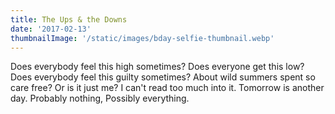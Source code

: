 ```yaml
---
title: The Ups & the Downs
date: '2017-02-13'
thumbnailImage: '/static/images/bday-selfie-thumbnail.webp'
---
```


<Box>
  Does everybody feel this high sometimes? Does everyone get this low? Does
  everybody feel this guilty sometimes? About wild summers spent so care free?
  Or is it just me? I can't read too much into it. Tomorrow is another day.
  Probably nothing, Possibly everything.
</Box>
